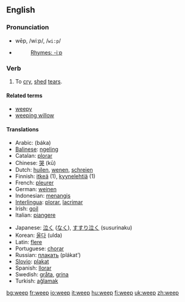==English==

=== Pronunciation ===
*wēp, /wiːp/, /<tt>wi:p</tt>/
*{{audio|en-us-weep.ogg|Audio (US)}}
*:[[Rhymes:English:-iːp|Rhymes: -iːp]]

=== Verb ===
{{irregverb|'''to weep'''|'''[[weeps]]'''|'''[[wept]]'''|'''[[wept]]'''|'''[[weeping]]'''}}
# To [[cry]], [[shed]] [[tear]]s.

====Related terms====
*[[weepy]]
*[[weeping willow]]

==== Translations ====
{{top}}
*Arabic: {{ARchar|[[بكى]]}} (báka)
*[[Balinese]]: [[ngeling]]
*Catalan: [[plorar]]
*Chinese: [[哭]] (kū)
*Dutch: [[huilen]], [[wenen]], [[schreien]]
*Finnish: [[itkeä]] (1), [[kyynelehtiä]] (1)
*French: [[pleurer]]
*German: [[weinen]]
*Indonesian: [[tangis|menangis]]
*[[Interlingua]]: [[plorar]], [[lacrimar]]
*Irish: [[goil]]
*Italian: [[piangere]]
{{mid}}
*Japanese: [[泣く]] ([[なく]]), [[すすり泣く]] (susurinaku)
*Korean: [[울다]] (ulda)
*Latin: [[flere]]
*Portuguese: [[chorar]]
*Russian: [[плакать]] (plákat’)
*[[Slovio]]: [[plakat]]
*Spanish: [[llorar]]
*Swedish: [[gråta]], [[grina]]
*Turkish: [[ağlamak]]
{{bottom}}

[[bg:weep]]
[[fr:weep]]
[[io:weep]]
[[it:weep]]
[[hu:weep]]
[[fi:weep]]
[[uk:weep]]
[[zh:weep]]